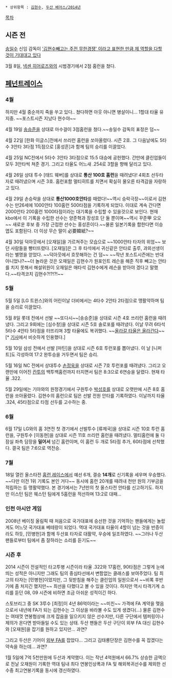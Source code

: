  * 상위항목 : [[김현수]], [[두산 베어스/2014년]]

[[목차]]
== 시즌 전 ==
[[송일수]] 신임 감독이 [http://sports.news.naver.com/sports/index.nhn?category=kbo&ctg=news&mod=read&office_id=109&article_id=0002690285 '김현수빼고는 주전 무한경쟁' 이라고 표현한 만큼 제 역할을 다할 것이 기대대고 있다]

3월 8일, [[넥센 히어로즈]]와의 시범경기에서 2점 홈런을 쳤다.

== [[페넌트레이스]] ==
=== 4월 ===
하지만 4월 중순까지 죽을 쑤고 있다.. 쳤다하면 아웃 아니면 병살이니... 1할대 타율 유지중. ~~포스트시즌 지났다 현수야~~

4월 19일 [[송승준]]을 상대로 마수걸이 3점홈런을 쳤다.~~송일수 감독의 표정은 덤~~

4월 22일 [한화 이글스]전에서 쓰리런 홈런을 쏘아올렸다. 시즌 2호. 그 다음날에도 5타수 3안타 3타점 1득점으로 [홍성흔]과 함께 팀의 승리를 이끌었다.

4월 25일 NC전에서 5타수 3안타 3타점으로 15:5 대승에 공헌했다. 간만에 클린업들이 모두 3안타씩 쳐준 경기. 그리고 타율도 어느새 .254로 3할을 향해 달리고 있다.

4월 26일 상대 투수 [태드 웨버]를 상대로 '''통산 100호 홈런'''을 때려냈다! 4회초 선두타자로 때려냈으며 시즌 3호. 홈런포함 멀티히트를 치면서 확실히 물오른 타격감을 자랑하고 있다.

4월 29일 손승락을 상대로 '''통산1000호안타'''를 때렸다!~~역시 승락극장~~이로서 김현수는 만26세에 1000안타 100홈런 500타점을 기록하게 되었다. 이대로 계속 간다면 2000안타 200홈런 1000타점이라는 대기록을 수립할 수 있을것으로 보인다. 현재 kbo에서 이 기록을 수립한 선수는 양준혁과 장성호 단 둘 뿐이며~~역시 꾸준甲 오오~~ 새로운 후보 중 가장 근접한 선수는 홍성흔이다.~~물론 일본기록을 합한다면 이승엽도 포함된다. 더 이상 무슨 말이 必要韓紙?~~

4월 30일 덕아웃에서 [오재일]을 가르쳐주는 모습으로 ~~1000안타 타자의 위엄~~ 보던 사람들을 빵터뜨렸다. [오재일]은 그 후 타석에서 귀신같은 안타로 출루, 과외선생이라는 별명을 얻었다. ~~덕아웃에서 흐뭇해하는 건 덤~~ ~~작년 포스트시즌에는 반대 아니었나?~~더 놀라운 것은 오재일은 김현수가 원포인트 레슨을 해준 직후 빼고는 안타를 치지 못해서 해설위원이 오재일은 매타석 김현수에게 레슨을 받아야 겠다고 말했다.~~타격코치 김현수?!?!?!~~

=== 5월 ===
5월 5일 [LG 트윈스]와의 어린이날 더비에서는 4타수 2안타 2타점으로 맹활약하며 팀을 승리로 이끌었다.

5월 8일 롯데 전에서 선발 ~~또다시~~[송승준]을 상대로 시즌 4호 쓰리런 홈런을 때려냈다. 그리고 9회에는 [심수창]을 상대로 시즌 5호 솔로포를 때려냈다. 이날 무려 6타석 5타수 4안타 5타점을 터뜨리며 3할 타율에도 복귀했다. ~~[[내려갈 팀은 내려간다|올라갈 타율은 올라간다]]~~[* [http://sports.news.naver.com/sports/index.nhn?category=baseball&ctg=news&mod=read&office_id=109&article_id=0002775387 기사]에서 비슷하게 인용했다.]

5월 10일 삼성 전에서 선발 [마틴]을 상대로 시즌 6호 투런포를 뽑아냈다. 이 날 [니퍼트]도 각성하여 17:2 완투승을 거두면서 팀은 승리.

5월 16일 NC 전에서 상대투수 [[손정욱]]을 상대로 시즌 7호 투런포를 때려냈다. 그리고 오랜만에 이어진 [[칸투]]의 백투백홈런까지 터지면서 팀은 8:3으로 6연승을 달렸다. 현재 타율 .322.

5월 29일에는 기아와의 원정경기에서 구원투수 [[박성호#s-4|박성호]]를 상대로 오랫만에 시즌 8호 홈런을 쏘아올렸다. 김현수의 홈런으로 팀은 선발 전원 안타를 기록하였다. 이날까지 타율 .324, 45타점으로 타점 선두를 고수하는 중.

=== 6월 ===
6월 17일 LG와의 홈 3연전 첫 경기에서 선발투수 [류제국]을 상대로 시즌 10호 투런 홈런을, 구원투수 [이동현]을 상대로 시즌 11호 쓰리런 홈런을 때려냈다. 멀티홈런에 둘 다 잠실 좌측 담장을 '''밀어서''' 넘긴 홈런이며, 이 홈런 두 개로 5타점 추가, 60타점에 선착했다. 결국 팀은 7:6으로 역전승.

=== 7월 ===
18일 열린 올스타전 [[홈런 더비|홈런 레이스]]에서 예선 6개, 결승 '''14개'''로 신기록을 세우며 우승했다. ~~다만 이전 1위 기록도 본인 거다~~ 동시에 홈런 20개를 때려내 천만 원의 기부금을 적립하는 등 맹활약했다. 본 경기에서는 7년만의 첫 올스타전 안타를 신고하기도. 하지만 이스턴 팀은 웨스턴 팀에게 5홈런을 적선하며 13:2로 대패...

=== 인천 아시안 게임 ===
2008년 베이징 올림픽 때 처음으로 국가대표에 승선한 것을 기억하는 팬들에게는 놀랍게도 어느덧 국가대표 베테랑이 되었다. 역대 국가대표 타율이 4할이 넘는 것을 반증이라도 하듯, [민병헌]과 함께 두산표 타자로 대활약, 우승에 일조하였다. ~~그러나 두산 팬들로부터 팀에서 좀 잘하라는 소리를 듣기도~~

=== 시즌 후 ===
2014 시즌이 전설적인 타고투병 시즌이라 타율 .322와 17홈런, 90타점은 그렇게 눈에 띄는 성적은 아니지만 그래도 팀의 중심타선에서 변함없는 클래스를 보여주었다. 팀 최고의 타자는 [민병헌]이었지만, 그 뒷받침을 해주는 클린업의 일원으로서 ~~비록 후반기에 좀 처지긴 했지만~~ 최선을 다했다고 볼 수 있을 것이다. 하지만 역시 타격기계 소리를 듣던 08, 09 시즌에 비하면 조금 아쉬운 성적이긴 하다.

스토브리그 중 SK 3루수 [최정]이 4년 86억이라는 ~~미친~~ 가격에 FA 계약을 맺음으로서 내년에 FA가 되는 김현수는 그 이상을 바라볼 수도 있게 생겼다(...) 물론 김현수는 여태껏 연봉협상에 크게 잡음을 일으키지 않은 선수지만, 다른 구단에서 템퍼링이나 제의가 온다면 받아들일 수도 있는 상태. 두산 팬들은 두산 구단이 외부 FA 대신 김현수와 [오재원]을 잡기를 원하고 있지만... 과연?

그리고 두산은 기어이 [[장원준|외부 FA]]를 잡았다... 그리고 김태룡단장은 김현수를 꼭 잡겠다는 약속을 하는데... 과연?


1월 5일에 7억 5천만원에 두산과 계약했다.
이는 작년 4억원에서 66.7% 상승한 금액으로 전날 오재원이 기록한 역대 팀내 최다 연봉인상폭과 FA 및 해외복귀선수를 제외한 선수중 최고연봉기록을 동시에 갱신하였다.
